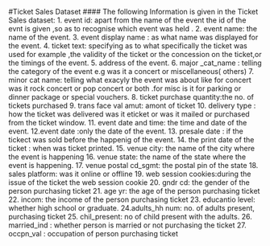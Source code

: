 #Ticket Sales Dataset
#### The following Information is given in the Ticket Sales dataset:
1. event id: apart from the name of the event the id of the evnt is given ,so as to recognise which event was held .
2. event name: the name of the event.
3. event display name : as what name was displayed for the event.
4. ticket text: specifying as to what specifically the ticket was used for example ,the validity of the ticket or the concession on the ticket,or the timings of the event.
5. address of the event.
6. major _cat_name : telling the category of the event e.g was it a concert or miscellaneous( others)
7. minor cat name: telling what exacyly the event was about like for concert was it rock concert or pop concert or both .for misc  is it for parking or dinner package or special vouchers.
8. ticket purchase quantity:the no. of tickets purchased
9. trans face val amut: amont of ticket
10. delivery type : how the ticket was delivered was it eticket or was it mailed  or purchased from the ticket window.
11. event date and time: the time and date of the event.
12.event date :only the date of the event.
13. presale date : if the tickect was sold before the happenig of the event.
14. the print date of the ticket : when was ticket printed.
15. venue city: the name of the city where the event is happening
16. venue state: the name of the state where the event is happening.
17. venue postal cd_sgmt: the postal pin of the state
18. sales platform: was it online or offline
19. web session cookies:during the issue of the ticket the web session cookie
20. gndr cd: the gender of the person purchasing ticket 
21. age yr: the age of the person purchasing ticket  
22. incom: the income of the person purchasing ticket 
23. educantio level: whether high school or graduate.
24.adults_hh num: no. of adults present, purchasing ticket 
25. chil_present: no of child present with the adults.
26. married_ind : whether person is married or not purchasing  the ticket 
27. occpn_val :  occupation of person purchasing ticket 

